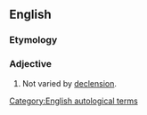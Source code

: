 ==English==

===Etymology===
{{prefix|en|un|declined}}

===Adjective===
{{en-adj|-}}

# {{lb|en|grammar|of a word}} Not varied by [[declension]].

[[Category:English autological terms]]